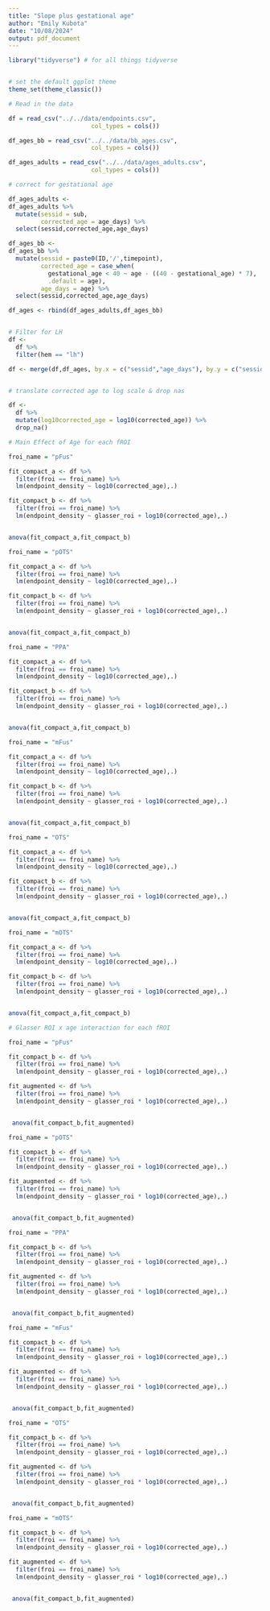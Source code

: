 ```yaml
---
title: "Slope plus gestational age"
author: "Emily Kubota"
date: "10/08/2024"
output: pdf_document
---
```


```r
library("tidyverse") # for all things tidyverse


# set the default ggplot theme 
theme_set(theme_classic())


```



```r
# Read in the data 

df = read_csv("../../data/endpoints.csv",
                       col_types = cols())

df_ages_bb = read_csv("../../data/bb_ages.csv",
                       col_types = cols())

df_ages_adults = read_csv("../../data/ages_adults.csv",
                       col_types = cols())

# correct for gestational age

df_ages_adults <-
df_ages_adults %>% 
  mutate(sessid = sub,
         corrected_age = age_days) %>% 
  select(sessid,corrected_age,age_days)

df_ages_bb <-
df_ages_bb %>% 
  mutate(sessid = paste0(ID,'/',timepoint),
         corrected_age = case_when(
           gestational_age < 40 ~ age - ((40 - gestational_age) * 7),
           .default = age),
         age_days = age) %>% 
  select(sessid,corrected_age,age_days)

df_ages <- rbind(df_ages_adults,df_ages_bb)


# Filter for LH 
df <- 
  df %>% 
  filter(hem == "lh")

df <- merge(df,df_ages, by.x = c("sessid","age_days"), by.y = c("sessid","age_days")) 


# translate corrected age to log scale & drop nas 

df <- 
  df %>% 
  mutate(log10corrected_age = log10(corrected_age)) %>% 
  drop_na()

```


```r

# Main Effect of Age for each fROI

froi_name = "pFus"

fit_compact_a <- df %>% 
  filter(froi == froi_name) %>% 
  lm(endpoint_density ~ log10(corrected_age),.) 

fit_compact_b <- df %>% 
  filter(froi == froi_name) %>% 
  lm(endpoint_density ~ glasser_roi + log10(corrected_age),.) 


anova(fit_compact_a,fit_compact_b)

```

```r

froi_name = "pOTS"

fit_compact_a <- df %>% 
  filter(froi == froi_name) %>% 
  lm(endpoint_density ~ log10(corrected_age),.) 

fit_compact_b <- df %>% 
  filter(froi == froi_name) %>% 
  lm(endpoint_density ~ glasser_roi + log10(corrected_age),.) 


anova(fit_compact_a,fit_compact_b) 

```


```r

froi_name = "PPA"

fit_compact_a <- df %>% 
  filter(froi == froi_name) %>% 
  lm(endpoint_density ~ log10(corrected_age),.) 

fit_compact_b <- df %>% 
  filter(froi == froi_name) %>% 
  lm(endpoint_density ~ glasser_roi + log10(corrected_age),.) 


anova(fit_compact_a,fit_compact_b) 

```

```r

froi_name = "mFus"

fit_compact_a <- df %>% 
  filter(froi == froi_name) %>% 
  lm(endpoint_density ~ log10(corrected_age),.) 

fit_compact_b <- df %>% 
  filter(froi == froi_name) %>% 
  lm(endpoint_density ~ glasser_roi + log10(corrected_age),.) 


anova(fit_compact_a,fit_compact_b) 

```

```r

froi_name = "OTS"

fit_compact_a <- df %>% 
  filter(froi == froi_name) %>% 
  lm(endpoint_density ~ log10(corrected_age),.) 

fit_compact_b <- df %>% 
  filter(froi == froi_name) %>% 
  lm(endpoint_density ~ glasser_roi + log10(corrected_age),.) 


anova(fit_compact_a,fit_compact_b) 

```

```r

froi_name = "mOTS"

fit_compact_a <- df %>% 
  filter(froi == froi_name) %>% 
  lm(endpoint_density ~ log10(corrected_age),.) 

fit_compact_b <- df %>% 
  filter(froi == froi_name) %>% 
  lm(endpoint_density ~ glasser_roi + log10(corrected_age),.) 


anova(fit_compact_a,fit_compact_b) 

```

```r
# Glasser ROI x age interaction for each fROI

froi_name = "pFus"

fit_compact_b <- df %>% 
  filter(froi == froi_name) %>% 
  lm(endpoint_density ~ glasser_roi + log10(corrected_age),.) 

fit_augmented <- df %>% 
  filter(froi == froi_name) %>% 
  lm(endpoint_density ~ glasser_roi * log10(corrected_age),.) 


 anova(fit_compact_b,fit_augmented) 
```

```r

froi_name = "pOTS"

fit_compact_b <- df %>% 
  filter(froi == froi_name) %>% 
  lm(endpoint_density ~ glasser_roi + log10(corrected_age),.) 

fit_augmented <- df %>% 
  filter(froi == froi_name) %>% 
  lm(endpoint_density ~ glasser_roi * log10(corrected_age),.) 


 anova(fit_compact_b,fit_augmented) 
```


```r

froi_name = "PPA"

fit_compact_b <- df %>% 
  filter(froi == froi_name) %>% 
  lm(endpoint_density ~ glasser_roi + log10(corrected_age),.) 

fit_augmented <- df %>% 
  filter(froi == froi_name) %>% 
  lm(endpoint_density ~ glasser_roi * log10(corrected_age),.) 


 anova(fit_compact_b,fit_augmented) 
```

```r

froi_name = "mFus"

fit_compact_b <- df %>% 
  filter(froi == froi_name) %>% 
  lm(endpoint_density ~ glasser_roi + log10(corrected_age),.) 

fit_augmented <- df %>% 
  filter(froi == froi_name) %>% 
  lm(endpoint_density ~ glasser_roi * log10(corrected_age),.) 


 anova(fit_compact_b,fit_augmented) 
```

```r

froi_name = "OTS"

fit_compact_b <- df %>% 
  filter(froi == froi_name) %>% 
  lm(endpoint_density ~ glasser_roi + log10(corrected_age),.) 

fit_augmented <- df %>% 
  filter(froi == froi_name) %>% 
  lm(endpoint_density ~ glasser_roi * log10(corrected_age),.) 


 anova(fit_compact_b,fit_augmented) 
```

```r

froi_name = "mOTS"

fit_compact_b <- df %>% 
  filter(froi == froi_name) %>% 
  lm(endpoint_density ~ glasser_roi + log10(corrected_age),.) 

fit_augmented <- df %>% 
  filter(froi == froi_name) %>% 
  lm(endpoint_density ~ glasser_roi * log10(corrected_age),.) 


 anova(fit_compact_b,fit_augmented) 
```
